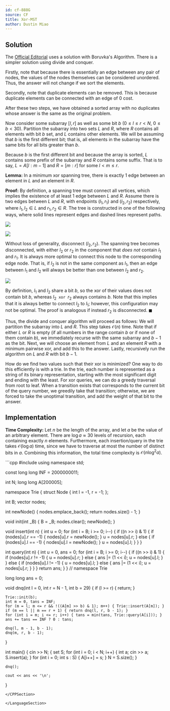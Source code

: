 ```yaml
---
id: cf-888G
source: CF
title: Xor-MST
author: Dustin Miao
---
```


## Solution

The [Official Editorial](https://codeforces.com/blog/entry/55701) uses a solution with Boruvka's Algorithm. There is a simpler solution using divide and conquer.

Firstly, note that because there is essentially an edge between any pair of nodes, the values of the nodes themselves can be considered unordered. Thus, the answer will not change if we sort the elements.

Secondly, note that duplicate elements can be removed. This is because duplicate elements can be connected with an edge of 0 cost.

After these two steps, we have obtained a sorted array with no duplicates whose answer is the same as the original problem.

Now consider some subarray $[l, r]$ as well as some bit $b$ ($0 \leq l \leq r < N$, $0 \leq b < 30$). Partition the subarray into two sets $L$ and $R$, where $R$ contains all elements with bit $b$ set, and $L$ contains other elements. We will be assuming that $b$ is the first different bit; that is, all elements in the subarray have the same bits for all bits greater than $b$.

Because $b$ is the first different bit and because the array is sorted, $L$ contains some prefix of the subarray and $R$ contains some suffix. That is to say, $L = A[l:m - 1]$ and $R = [m : r]$ for some $l < m \leq r$.

**Lemma:** In a minimum xor spanning tree, there is exactly 1 edge between an element in $L$ and an element in $R$.

**Proof:** By definition, a spanning tree must connect all vertices, which implies the existence of at least 1 edge between $L$ and $R$. Assume there is two edges between $L$ and $R$, with endpoints $(l_1, r_1)$ and $(l_2, r_2)$ respectively, where $l_1, l_2 \in L$ and $r_1, r_2 \in R$. The tree is constructed in one of the following ways, where solid lines represent edges and dashed lines represent paths.

![](<cf-888G/double1.png>)

![](<cf-888G/double2.png>)

Without loss of generality, disconnect $(l_2, r_2)$. The spanning tree becomes disconnected, with either $l_2$ or $r_2$ in the component that _does not_ contain $l_1$ and $r_1$. It is always more optimal to connect this node to the corresponding edge node. That is, if $l_2$ is not in the same component as $l_1$, then an edge between $l_1$ and $l_2$ will always be better than one between $l_2$ and $r_2$.

![](<cf-888G/single.png>)

By definition, $l_1$ and $l_2$ share a bit $b$, so the xor of their values does not contain bit $b$, whereas $l_2 \texttt{ xor } r_2$ always contains $b$.
Note that this implies that it is always better to connect $l_2$ to $l_1$; however, this configuration may not be optimal. The proof is analogous if instead $r_2$ is disconnected. $\blacksquare$

Thus, the divide and conquer algorithm will proceed as follows: We will partition the subarray into $L$ and $R$. This step takes $\mathcal{O}(n)$ time. Note that if either $L$ or $R$ is empty (if all numbers in the range contain $b$ or if none of them contain $b$), we immediately recurse with the same subarray and $b - 1$ as the bit. Next, we will choose an element from $L$ and an element $R$ with a minimum pairwise xor, and add this to the answer. Lastly, recursively run the algorithm on $L$ and $R$ with bit $b - 1$.

How do we find two values such that their xor is minimized? One way to do this efficiently is with a trie. In the trie, each number is represented as a string of its binary representation, starting with the most significant digit and ending with the least. For xor queries, we can do a greedy traversal from root to leaf. When a transition exists that corresponds to the current bit of the query number, we greedily take that transition; otherwise, we are forced to take the unoptimal transition, and add the weight of that bit to the answer.

## Implementation

**Time Complexity:** Let $n$ be the length of the array, and let $a$ be the value of an arbitrary element. There are $\log a \approx 30$ levels of recursion, each containing exactly $n$ elements. Furthermore, each insertion/query in the trie takes $\mathcal{O}(\log a)$ time, since we have to traverse at most the number of distinct bits in $a$. Combining this information, the total time complexity is $\mathcal{O}(n \log^2 a)$.

<LanguageSection>

<CPPSection>
```cpp
#include <bits/stdc++.h>
using namespace std;

const long long INF = 2000000011;

int N;
long long A[200005];

namespace Trie {
struct Node {
	int l = -1, r = -1;
};

int B;
vector<Node> nodes;

int newNode() {
	nodes.emplace_back();
	return nodes.size() - 1;
}

void init(int _B) {
	B = _B;
	nodes.clear();
	newNode();
}

void insert(int n) {
	int u = 0;
	for (int i = B; i >= 0; i--) {
		if ((n >> i) & 1) {
			if (nodes[u].r == -1) { nodes[u].r = newNode(); }
			u = nodes[u].r;
		} else {
			if (nodes[u].l == -1) { nodes[u].l = newNode(); }
			u = nodes[u].l;
		}
	}
}

int query(int n) {
	int u = 0, ans = 0;
	for (int i = B; i >= 0; i--) {
		if ((n >> i) & 1) {
			if (nodes[u].r != -1) {
				u = nodes[u].r;
			} else {
				ans |= (1 << i);
				u = nodes[u].l;
			}
		} else {
			if (nodes[u].l != -1) {
				u = nodes[u].l;
			} else {
				ans |= (1 << i);
				u = nodes[u].r;
			}
		}
	}
	return ans;
}
}  // namespace Trie

long long ans = 0;

void dnq(int l = 0, int r = N - 1, int b = 29) {
	if (l >= r) { return; }

	Trie::init(b);
	int m = 0, tans = INF;
	for (m = l; m <= r && !((A[m] >> b) & 1); m++) { Trie::insert(A[m]); }
	if (m == l || m == r + 1) { return dnq(l, r, b - 1); }
	for (int i = m; i <= r; i++) { tans = min(tans, Trie::query(A[i])); }
	ans += tans == INF ? 0 : tans;

	dnq(l, m - 1, b - 1);
	dnq(m, r, b - 1);
}

int main() {
	cin >> N;
	{
		set<int> S;
		for (int i = 0; i < N; i++) {
			int a;
			cin >> a;
			S.insert(a);
		}
		for (int i = 0; int s : S) { A[i++] = s; }
		N = S.size();
	}

	dnq();

	cout << ans << '\n';
}
```
</CPPSection>

</LanguageSection>
